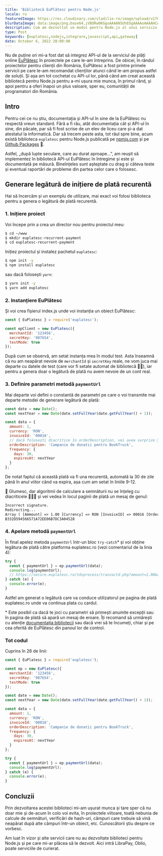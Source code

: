 ```yaml
---
title: 'Bibliotecă EuPlătesc pentru Node.js'
locale: ro
featuredImage: https://res.cloudinary.com/vladilie-ro/image/upload/v1702310627/blog/kbebi7eftqq6buvgxneu.webp
blurDataImage: data:image/png;base64,iVBORw0KGgoAAAANSUhEUgAAAAoAAAAHCAIAAAC+zks0AAAACXBIWXMAAAPoAAAD6AG1e1JrAAAAvElEQVR4nGOICA+aO3f2kkULb924efLYyVOnzty8cefchYtPHz95+vgJg6qKopiogLSklIWp2Y4tO/bvP3jzxp31m7Zcv3b91o2bDIGBgVFRUeXl5VOmTGlsbGxrrL9+7fr8+fNXrlz5//9/kLS9vf2+ffv+w8CJEydyc3O3bNly4sQJhvb6mhvXrsDlINIvX76cPXvBmTMXGc6fPL564SI06RMnTkANP7h3N5r09WvXV65c+eXLl////wMArFCaHaOpA1kAAAAASUVORK5CYII=
description: Cum am dezvoltat un modul pentru Node.js al unui serviciu de plată online cu o documentație și un API slab scrise. 👎
type: Post
keywords: [euplatesc,nodejs,integrare,javascript,api,gateway]
date: October 6, 2022 20:00:00
---
```


Nu de puține ori mi-a fost dat să integrez API-ul de la serviciul de plăți online <a href="https://euplatesc.ro" target="_blank" className="after:content-['_↗']">EuPlătesc</a> în proiectele pe care le-am întreprins.
De obicei, în rândul proiectelor pentru clienții din România, EuPlătesc a fost printre primele servicii pe care le-am recomandat clienților atunci când le-am propus astfel de soluții.
Și așa am tot cochetat cu API-ul lor, până când am creat această bibliotecă pentru Node.js pentru a-mi ușura mie munca, în primul rând, și apoi pentru a oferi înapoi un plus valoare, sper eu, comunității de programatori din România.

## Intro

Pentru cei ce nu știu, documentația și API-ul în sine de la EuPlătesc nu respectă vreun standard.
Fără a fi rău, atât documentația cât și API-ul în sine, din păcate, par să fi fost scrise de un elev de liceu care și-a dat atestatul la informatică.
Dar să trecem peste asta, tot răul spre bine, acum există biblioteca `euplatesc` pentru Node.js publicată pe <a href="https://www.npmjs.com/package/euplatesc" taget="_blank">npmjs.com</a> și pe <a href="https://github.com/vladutilie/euplatesc/pkgs/npm/euplatesc" target="_blank">Github Packages</a> 🎉.

Astfel, „după lupte seculare, care au durat aproape...”, am reușit să implementez în bibliotecă API-ul EuPlătesc în întregime și este și documentată pe măsură.
Bineînțeles sunt așteptate cu drag și câteva teste și eventual raportări de probleme din partea celor care o folosesc.

## Generare legătură de inițiere de plată recurentă

Hai să încercăm și un exemplu de utilizare, mai exact voi folosi biblioteca pentru a genera o legătură de plată recurentă.

### 1. Inițiere proiect

Voi începe prin a crea un director nou pentru proiectul meu:

```sh
$ cd ~/www
$ mkdir euplatesc-recurrent-payment
$ cd euplatesc-recurrent-payment
```

Inițiez proiectul și instalez pachetul `euplatesc`:

```sh
$ npm init -y
$ npm install euplatesc
```

sau dacă folosești `yarn`:

```sh
$ yarn init -y
$ yarn add euplatesc
```

### 2. Instanțiere EuPlătesc

Și voi crea fișierul index.js unde voi instanția un obiect EuPlătesc:

```js showLineNumbers title="index.js"
const { EuPlatesc } = require('euplatesc');

const epClient = new EuPlatesc({
  merchantId: '123456',
  secretKey: '987654',
  testMode: true
});
```

După cum se observă, am setat instanța mea în modul test.
Asta înseamnă că nu am neapărat nevoie de `merchantId` și `secretKey` reale, ne vom juca mai departe cu datele de test (care vor fi setate automat de bibliotecă 🙌🏼), iar pentru a genera doar o legătură de plată nu avem nevoie de un cont real.

### 3. Definire parametri metodă `paymentUrl`

Mai departe voi defini o constantă de parametri pe care o voi transmite mai departe metodei de generare legătură de plată:

```js showLineNumbers title="index.js" {9-12}
const date = new Date();
const nextYear = new Date(date.setFullYear(date.getFullYear() + 1));

const data = {
  amount: 1,
  currency: 'RON',
  invoiceId: '00016',
  // dacă folosești diacritice în orderDescription, vei avea surprize 🎁
  orderDescription: 'Campanie de donatii pentru BookTruck',
  frequency: {
    days: 30,
    expiresAt: nextYear
  }
};
```

De notat faptul că această plată va fi una recurentă, automată la 30 de zile până în anul viitor când va expira, așa cum am setat în liniile 9-12.

🎁 Glumesc, dar algoritmii de calculare a semnăturii nu se înțeleg cu diacriticele 🤷🏻‍♂️ și vei vedea în locul paginii de plată un mesaj de genul:

```txt
Incorrect signature.
Redirecting...
Array ( [Ammount] => 1.00 [Currency] => RON [InvoiceID] => 00016 [OrderDesc] => Campanie de donații pentru BookTruck [MerchantID] => testaccount [TranTimeStamp] => 20221006200725 [Nonce] => 6987594dfe4e62e6217b46f4e7eaa02e [RECUR_FREQ] => 30 [RECUR_EXP] => 20231006 )
B332D594566571A72EE06B7DC3A04528
```

### 4. Apelare metodă `paymentUrl`

În final apelez metoda `paymentUrl` într-un bloc `try-catch`\* și voi obține legătura de plată către platforma euplatesc.ro (vezi comentariul de la linia 4):

```js showLineNumbers title="index.js" {4}
try {
  const { paymentUrl } = ep.paymentUrl(data);
  console.log(paymentUrl);
  // https://secure.euplatesc.ro/tdsprocess/tranzactd.php?amount=1.00&curr=RON&invoice_id=00016&order_desc=Campanie+de+donatii+pentru+BookTruck&merch_id=testaccount&timestamp=20221006200159&nonce=0da1459243140a81821c9749c1f960f9&recurent_freq=30&recurent_exp=20231006&fp_hash=6375E870C7760ACB7B7DD06A7DD1FFED&recurent=Base
} catch (e) {
  console.error(e);
}
```

Astfel am generat o legătură care va conduce utilizatorul pe pagina de plată euplatesc.ro unde va continua plata cu cardul.

\* Este posibil ca dacă te joci cu parametri să primești anumite excepții sau în pagina de plată să apară un mesaj de eroare.
Îți recomand să urmărești cu atenție <a href='https://www.npmjs.com/package/euplatesc' target='_blank'>documentația bibliotecii</a> sau dacă vrei să te încumeți, chiar și pe cea oferită de EuPlătesc din panoul lor de control.

### Tot codul

Cuprins în 28 de linii:

```js showLineNumbers title="index.js"
const { EuPlatesc } = require('euplatesc');

const ep = new EuPlatesc({
  merchantId: '123456',
  secretKey: '987654',
  testMode: true
});

const date = new Date();
const nextYear = new Date(date.setFullYear(date.getFullYear() + 1));

const data = {
  amount: 1,
  currency: 'RON',
  invoiceId: '00016',
  orderDescription: 'Campanie de donatii pentru BookTruck',
  frequency: {
    days: 30,
    expiresAt: nextYear
  }
};

try {
  const { paymentUrl } = ep.paymentUrl(data);
  console.log(paymentUrl);
} catch (e) {
  console.error(e);
}
```

## Concluzii

Prin dezvoltarea acestei biblioteci mi-am ușurat munca și tare sper că nu doar mie și de-acum în colo voi evita, în proiectele viitoare, toată nebunia de calcule de semnături, verificări de hash-uri, câmpuri care trebuie să vină neapărat după alte câmpuri într-un obiect, etc.
Cunoscătorii știu despre ce vorbesc.

Am luat în vizor și alte servicii care nu au dezvoltate biblioteci pentru Node.js și pe care mi-ar plăcea să le dezvolt. Aici intră LibraPay, Oblio, poate serviciile de curierat.
